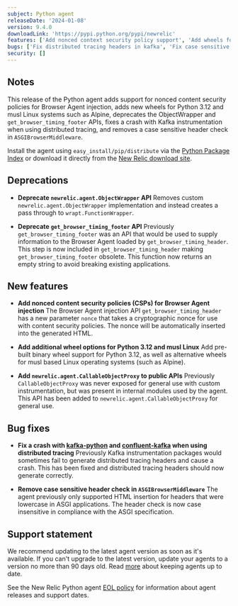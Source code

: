 ```yaml
---
subject: Python agent
releaseDate: '2024-01-08'
version: 9.4.0
downloadLink: 'https://pypi.python.org/pypi/newrelic'
features: ['Add nonced context security policy support', 'Add wheels for Python 3.12 and musl', 'Publish newrelic.agent.CallableObjectProxy API', 'Deprecate ObjectWrapper API', 'Deprecate get_browser_timing_footer API']
bugs: ['Fix distributed tracing headers in kafka', 'Fix case sensitive header search in ASGIBrowserMiddleware']
security: []
---
```


## Notes

This release of the Python agent adds support for nonced content security policies for Browser Agent injection, adds new wheels for Python 3.12 and musl Linux systems such as Alpine, deprecates the ObjectWrapper and `get_browser_timing_footer` APIs, fixes a crash with Kafka instrumentation when using distributed tracing, and removes a case sensitive header check in `ASGIBrowserMiddleware`.

Install the agent using `easy_install/pip/distribute` via the [Python Package Index](https://pypi.python.org/pypi/newrelic) or download it directly from the [New Relic download site](https://download.newrelic.com/python_agent/release).

## Deprecations

* **Deprecate `newrelic.agent.ObjectWrapper` API**
Removes custom `newrelic.agent.ObjectWrapper` implementation and instead creates a pass through to `wrapt.FunctionWrapper`.

* **Deprecate `get_browser_timing_footer` API**
Previously `get_browser_timing_footer` was an API that would be used to supply information to the Browser Agent loaded by `get_browser_timing_header`. This step is now included in `get_browser_timing_header` making `get_browser_timing_footer` obsolete. This function now returns an empty string to avoid breaking existing applications.

## New features

* **Add nonced content security policies (CSPs) for Browser Agent injection**
The Browser Agent injection API `get_browser_timing_header` has a new parameter `nonce` that takes a cryptographic nonce for use with content security policies. The nonce will be automatically inserted into the generated HTML.

* **Add additional wheel options for Python 3.12 and musl Linux**
Add pre-built binary wheel support for Python 3.12, as well as alternative wheels for musl based Linux operating systems (such as Alpine).

* **Add `newrelic.agent.CallableObjectProxy` to public APIs**
Previously `CallableObjectProxy` was never exposed for general use with custom instrumentation, but was present in internal modules used by the agent. This API has been added to `newrelic.agent.CallableObjectProxy` for general use.

## Bug fixes

* **Fix a crash with [kafka-python](https://pypi.org/project/kafka-python/) and [confluent-kafka](https://pypi.org/project/confluent-kafka/) when using distributed tracing**
Previously Kafka instrumentation packages would sometimes fail to generate distributed tracing headers and cause a crash. This has been fixed and distributed tracing headers should now generate correctly.

* **Remove case sensitive header check in `ASGIBrowserMiddleware`**
The agent previously only supported HTML insertion for headers that were lowercase in ASGI applications. The header check is now case insensitive in compliance with the ASGI specification.

## Support statement

We recommend updating to the latest agent version as soon as it's available. If you can't upgrade to the latest version, update your agents to a version no more than 90 days old. Read [more](/docs/new-relic-solutions/new-relic-one/install-configure/update-new-relic-agent/) about keeping agents up to date.

See the New Relic Python agent [EOL policy](/docs/apm/agents/python-agent/getting-started/python-agent-eol-policy/) for information about agent releases and support dates.

